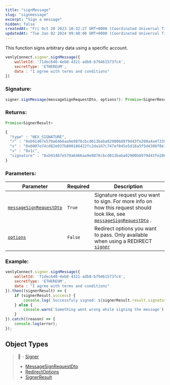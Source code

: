 ```yaml
---
title: "signMessage"
slug: "signmessage"
excerpt: "Sign a message"
hidden: false
createdAt: "Fri Oct 20 2023 10:32:27 GMT+0000 (Coordinated Universal Time)"
updatedAt: "Tue Jan 02 2024 09:48:06 GMT+0000 (Coordinated Universal Time)"
---
```

This function signs arbitrary data using a specific account.

```javascript
venlyConnect.signer.signMessage({
    walletId: '71dec640-4eb8-4321-adb8-b79461573fc4',
    secretType: 'ETHEREUM',
    data : "I agree with terms and conditions"
})
```

### Signature:

```javascript
signer.signMessage(messageSignRequestDto, options?): Promise<SignerResult>
```

### Returns:

```javascript
Promise<SignerResult>
```

```javascript
{
  "type" : "HEX_SIGNATURE",
  "r" : "0xb91467e570a6466aa9e9876cbcd013baba02900b8979d43fe208a4a4f339f5fd",
  "s" : "0x6007e74cd82e037b800186422fc2da167c747ef045e5d18a5f5d4300f8e1a029",
  "v" : "0x1c",
  "signature" : "0xb91467e570a6466aa9e9876cbcd013baba02900b8979d43fe208a4a4f339f5fd6007e74cd82e037b800186422fc2da167c747ef045e5d18a5f5d4300f8e1a0291c"
}
```

### Parameters:

| Parameter                                                                     | Required | Description                                                                                                                                                                 |
| ----------------------------------------------------------------------------- | -------- | --------------------------------------------------------------------------------------------------------------------------------------------------------------------------- |
| [`messageSignRequestDto`](https://venly.readme.io/docs/messagesignrequestdto) | `True`   | Signature request you want to sign. For more info on how this request should look like, see [`messageSignRequestDto`](https://venly.readme.io/docs/messagesignrequestdto) . |
| [`options`](https://venly.readme.io/docs/redirectoptions)                     | `False`  | Redirect options you want to pass. Only available when using a REDIRECT [`signer`](https://venly.readme.io/docs/signer)                                                     |

### Example:

```javascript
venlyConnect.signer.signMessage({
    walletId: '71dec640-4eb8-4321-adb8-b79461573fc4',
    secretType: 'ETHEREUM',
    data : "I agree with terms and conditions"
}).then((signerResult) => {
    if (signerResult.success) {
        console.log(`Successfuly signed: ${signerResult.result.signature}`);
    } else {
        console.warn(`Something went wrong while signing the message`);
    }
}).catch((reason) => {
    console.log(error);
});

```

## Object Types

> 📘 - [Signer](https://venly.readme.io/docs/signer)
> - [MessageSignRequestDto](https://venly.readme.io/docs/messagesignrequestdto)
> - [RedirectOptions](https://venly.readme.io/docs/redirectoptions)
> - [SignerResult](https://venly.readme.io/docs/signerresult)
